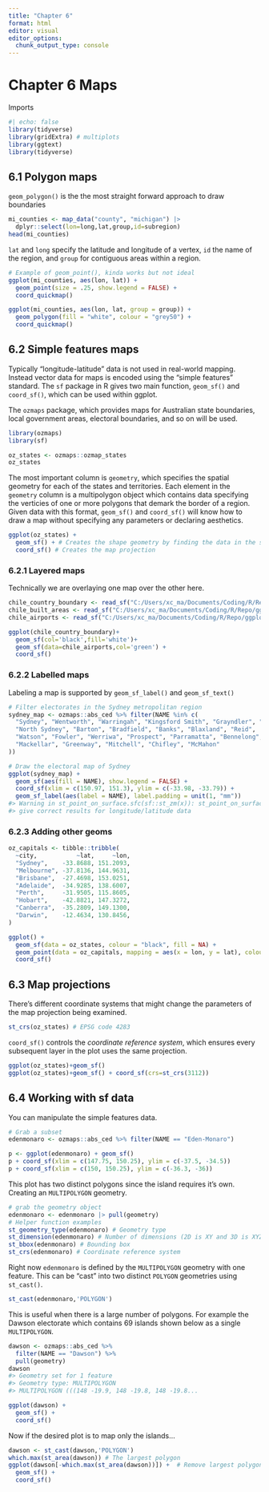 ```yaml
---
title: "Chapter 6"
format: html
editor: visual
editor_options: 
  chunk_output_type: console
---
```


# Chapter 6 Maps

Imports

```r
#| echo: false
library(tidyverse)
library(gridExtra) # multiplots
library(ggtext)
library(tidyverse)
```

## 6.1 Polygon maps
`geom_polygon()` is the the most straight forward approach to draw boundaries
```r
mi_counties <- map_data("county", "michigan") |> 
  dplyr::select(lon=long,lat,group,id=subregion)
head(mi_counties)
```
`lat` and `long` specify the latitude and longitude of a vertex, `id` the name of the region, and `group` for contiguous areas within a region. 
```r
# Example of geom_point(), kinda works but not ideal
ggplot(mi_counties, aes(lon, lat)) + 
  geom_point(size = .25, show.legend = FALSE) +
  coord_quickmap()

ggplot(mi_counties, aes(lon, lat, group = group)) +
  geom_polygon(fill = "white", colour = "grey50") + 
  coord_quickmap()
```
## 6.2 Simple features maps 
Typically "longitude-latitude" data is not used in real-world mapping. Instead vector data for maps is encoded using the "simple features" standard. The `sf` package in R gives two main function, `geom_sf()` and `coord_sf()`, which can be used within ggplot. 

The `ozmaps` package, which provides maps for Australian state boundaries, local government areas, electoral boundaries, and so on will be used. 
```r
library(ozmaps)
library(sf)

oz_states <- ozmaps::ozmap_states
oz_states
```
The most important column is `geometry`, which specifies the spatial geometry for each of the states and territories. Each element in the `geometry` column is a multipolygon object which contains data specifying the verticies of one or more polygons that demark the border of a region. Given data with this format, `geom_sf()` and `coord_sf()` will know how to draw a map without specifying any parameters or declaring aesthetics.
```r
ggplot(oz_states) +
  geom_sf() + # Creates the shape geometry by finding the data in the sf object
  coord_sf() # Creates the map projection
```
### 6.2.1 Layered maps
Technically we are overlaying one map over the other here. 
```r
chile_country_boundary <- read_sf("C:/Users/xc_ma/Documents/Coding/R/Repo/ggplot2_book/boundary.shp")
chile_built_areas <- read_sf("C:/Users/xc_ma/Documents/Coding/R/Repo/ggplot2_book/columbia_iscgm_chile_2008_builtupa.shp") # Can't get this one to visualize right. It's supposed to include "all details" of chile
chile_airports <- read_sf("C:/Users/xc_ma/Documents/Coding/R/Repo/ggplot2_book/columbia_iscgm_chile_2008_aerofacp.shp")

ggplot(chile_country_boundary)+
  geom_sf(col='black',fill='white')+
  geom_sf(data=chile_airports,col='green') +
  coord_sf()
```
### 6.2.2 Labelled maps
Labeling a map is supported by `geom_sf_label()` and `geom_sf_text()`
```r
# Filter electorates in the Sydney metropolitan region
sydney_map <- ozmaps::abs_ced %>% filter(NAME %in% c(
  "Sydney", "Wentworth", "Warringah", "Kingsford Smith", "Grayndler", "Lowe", 
  "North Sydney", "Barton", "Bradfield", "Banks", "Blaxland", "Reid", 
  "Watson", "Fowler", "Werriwa", "Prospect", "Parramatta", "Bennelong", 
  "Mackellar", "Greenway", "Mitchell", "Chifley", "McMahon"
))

# Draw the electoral map of Sydney
ggplot(sydney_map) + 
  geom_sf(aes(fill = NAME), show.legend = FALSE) + 
  coord_sf(xlim = c(150.97, 151.3), ylim = c(-33.98, -33.79)) + 
  geom_sf_label(aes(label = NAME), label.padding = unit(1, "mm"))
#> Warning in st_point_on_surface.sfc(sf::st_zm(x)): st_point_on_surface may not
#> give correct results for longitude/latitude data
```
### 6.2.3 Adding other geoms
```r
oz_capitals <- tibble::tribble( 
  ~city,           ~lat,     ~lon,
  "Sydney",    -33.8688, 151.2093,  
  "Melbourne", -37.8136, 144.9631, 
  "Brisbane",  -27.4698, 153.0251, 
  "Adelaide",  -34.9285, 138.6007, 
  "Perth",     -31.9505, 115.8605, 
  "Hobart",    -42.8821, 147.3272, 
  "Canberra",  -35.2809, 149.1300, 
  "Darwin",    -12.4634, 130.8456, 
)

ggplot() + 
  geom_sf(data = oz_states, colour = "black", fill = NA) + 
  geom_point(data = oz_capitals, mapping = aes(x = lon, y = lat), colour = "red") + 
  coord_sf()
```
## 6.3 Map projections
There's different coordinate systems that might change the parameters of the map projection being examined. 
```r
st_crs(oz_states) # EPSG code 4283
```
`coord_sf()` controls the *coordinate reference system*, which ensures every subsequent layer in the plot uses the same projection.
```r
ggplot(oz_states)+geom_sf()
ggplot(oz_states)+geom_sf() + coord_sf(crs=st_crs(3112))
```
## 6.4 Working with sf data
You can manipulate the simple features data. 
```r
# Grab a subset
edenmonaro <- ozmaps::abs_ced %>% filter(NAME == "Eden-Monaro")

p <- ggplot(edenmonaro) + geom_sf()
p + coord_sf(xlim = c(147.75, 150.25), ylim = c(-37.5, -34.5)) 
p + coord_sf(xlim = c(150, 150.25), ylim = c(-36.3, -36)) 
```

This plot has two distinct polygons since the island requires it's own. Creating an `MULTIPOLYGON` geometry.
```r
# grab the geometry object
edenmonaro <- edenmonaro |> pull(geometry)
# Helper function examples
st_geometry_type(edenmonaro) # Geometry type
st_dimension(edenmonaro) # Number of dimensions (2D is XY and 3D is XYZ)
st_bbox(edenmonaro) # Bounding box
st_crs(edenmonaro) # Coordinate reference system
```

Right now `edenmonaro` is defined by the `MULTIPOLYGON` geometry with one feature. This can be "cast" into two distinct `POLYGON` geometries using `st_cast()`. 
```r
st_cast(edenmonaro,'POLYGON')
```

This is useful when there is a large number of polygons. For example the Dawson electorate which contains 69 islands shown below as a single `MULTIPOLYGON`. 
```r
dawson <- ozmaps::abs_ced %>% 
  filter(NAME == "Dawson") %>% 
  pull(geometry)
dawson
#> Geometry set for 1 feature 
#> Geometry type: MULTIPOLYGON
#> MULTIPOLYGON (((148 -19.9, 148 -19.8, 148 -19.8...

ggplot(dawson) + 
  geom_sf() +
  coord_sf()
```
Now if the desired plot is to map only the islands...
```r
dawson <- st_cast(dawson,'POLYGON')
which.max(st_area(dawson)) # The largest polygon
ggplot(dawson[-which.max(st_area(dawson))]) +  # Remove largest polygon  
  geom_sf() + 
  coord_sf()
```


